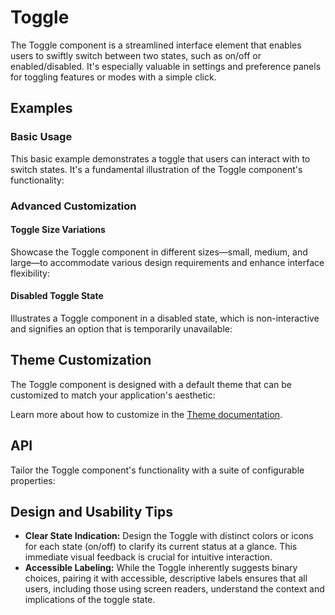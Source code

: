 
<Meta of={ToggleStories} />

# Toggle
The Toggle component is a streamlined interface element that enables users to swiftly switch between two states, such as on/off or enabled/disabled.
It's especially valuable in settings and preference panels for toggling features or modes with a simple click.

## Examples
### Basic Usage
This basic example demonstrates a toggle that users can interact with to switch states. It's a fundamental illustration of the Toggle component's functionality:
<ToggleCanvas of={ToggleStories.Simple} storybook="components-form-toggle--simple" />

### Advanced Customization
#### Toggle Size Variations
Showcase the Toggle component in different sizes—small, medium, and large—to accommodate various design requirements and enhance interface flexibility:
<ToggleCanvas of={ToggleStories.Sizes} storybook="components-form-toggle--sizes" />

#### Disabled Toggle State
Illustrates a Toggle component in a disabled state, which is non-interactive and signifies an option that is temporarily unavailable:
<ToggleCanvas of={ToggleStories.Disabled} storybook="components-form-toggle--disabled" />

## Theme Customization
The Toggle component is designed with a default theme that can be customized to match your application's aesthetic:

<ThemeRender theme={toggleTheme} />

Learn more about how to customize in the [Theme documentation](/docs/theme/getting-started).

## API
Tailor the Toggle component's functionality with a suite of configurable properties:
<PropsTable name="Toggle" />

## Design and Usability Tips

- **Clear State Indication:** Design the Toggle with distinct colors or icons for each state (on/off) to clarify its current status at a glance. This immediate visual feedback is crucial for intuitive interaction.
- **Accessible Labeling:** While the Toggle inherently suggests binary choices, pairing it with accessible, descriptive labels ensures that all users, including those using screen readers, understand the context and implications of the toggle state.
